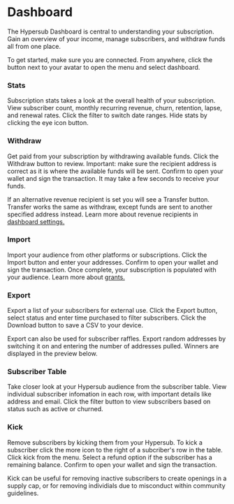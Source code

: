 # Dashboard

The Hypersub Dashboard is central to understanding your subscription. Gain an overview of your income, manage subscribers, and withdraw funds all from one place.

To get started, make sure you are connected. From anywhere, click the button next to your avatar to open the menu and select dashboard.

### Stats

Subscription stats takes a look at the overall health of your subscription. View subscriber count, monthly recurring revenue, churn, retention, lapse, and renewal rates. Click the filter to switch date ranges. Hide stats by clicking the eye icon button.

### Withdraw

Get paid from your subscription by withdrawing available funds. Click the Withdraw button to review. Important: make sure the recipient address is correct as it is where the available funds will be sent. Confirm to open your wallet and sign the transaction. It may take a few seconds to receive your funds.

If an alternative revenue recipient is set you will see a Transfer button. Transfer works the same as withdraw, except funds are sent to another specified address instead. Learn more about revenue recipients in [dashboard settings.](https://docs.withfabric.xyz/hypersub/dashboard_settings.)

### Import

Import your audience from other platforms or subscriptions. Click the Import button and enter your addresses. Confirm to open your wallet and sign the transaction. Once complete, your subscription is populated with your audience. Learn more about [grants.](https://docs.withfabric.xyz/hypersub/grants)

### Export

Export a list of your subscribers for external use. Click the Export button, select status and enter time purchased to filter subscribers. Click the Download button to save a CSV to your device.

Export can also be used for subscriber raffles. Export random addresses by switching it on and entering the number of addresses pulled. Winners are displayed in the preview below.

### Subscriber Table

Take closer look at your Hypersub audience from the subscriber table. View individual subscriber infomation in each row, with important details like address and email. Click the filter button to view subscribers based on status such as active or churned.

### Kick

Remove subscribers by kicking them from your Hypersub. To kick a subscriber click the more icon to the right of a subcriber's row in the table. Click kick from the menu. Select a refund option if the subscriber has a remaining balance. Confirm to open your wallet and sign the transaction.

Kick can be useful for removing inactive subscribers to create openings in a supply cap, or for removing individials due to misconduct within community guidelines.
